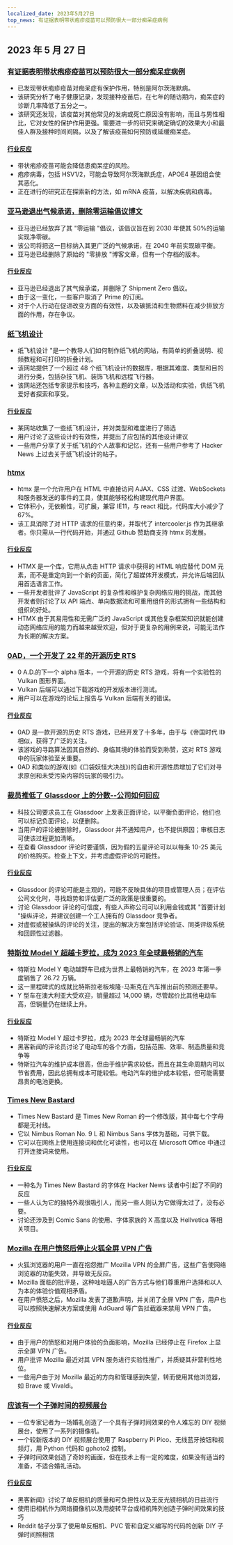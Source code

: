 ```yaml
---
localized_date: 2023年5月27日
top_news: 有证据表明带状疱疹疫苗可以预防很大一部分痴呆症病例
---
```




## 2023 年 5 月 27 日

### [有证据表明带状疱疹疫苗可以预防很大一部分痴呆症病例](https://twitter.com/PGeldsetzer1/status/1661776663074738176)

- 已发现带状疱疹疫苗对痴呆症有保护作用，特别是阿尔茨海默病。
- 该研究分析了电子健康记录，发现接种疫苗后，在七年的随访期内，痴呆症的诊断几率降低了五分之一。
- 该研究还发现，该疫苗对其他常见的发病或死亡原因没有影响，而且与男性相比，它对女性的保护作用更强。需要进一步的研究来确定确切的效果大小和最佳人群及接种时间间隔，以及了解该疫苗如何预防或延缓痴呆症。

#### [行业反应](http://news.ycombinator.com/item?id=36083620)

- 带状疱疹疫苗可能会降低患痴呆症的风险。
- 疱疹病毒，包括 HSV1/2，可能会导致阿尔茨海默氏症，APOE4 基因组会使其恶化。
- 正在进行的研究正在探索新的方法，如 mRNA 疫苗，以解决疾病和病毒。

### [亚马逊退出气候承诺，删除零运输倡议博文](https://www.businessinsider.com/amazon-shipment-zero-gives-up-most-important-part-climate-pledge-2023-5)

- 亚马逊已经放弃了其 "零运输 "倡议，该倡议旨在到 2030 年使其 50%的运输实现净零碳。
- 该公司将把这一目标纳入其更广泛的气候承诺，在 2040 年前实现碳平衡。
- 亚马逊已经删除了原始的 "零排放 "博客文章，但有一个存档的版本。

#### [行业反应](http://news.ycombinator.com/item?id=36078746)

- 亚马逊已经退出了其气候承诺，并删除了 Shipment Zero 倡议。
- 由于这一变化，一些客户取消了 Prime 的订阅。
- 对于个人行动在促进改变方面的有效性，以及碳抵消和生物燃料在减少排放方面的作用，存在争议。

### [纸飞机设计](https://www.foldnfly.com/#/1-1-1-1-1-1-1-1-2)

- 纸飞机设计 "是一个教导人们如何制作纸飞机的网站，有简单的折叠说明、视频教程和可打印的折叠计划。
- 该网站提供了一个超过 48 个纸飞机设计的数据库，根据其难度、类型和目的进行分类，包括杂技飞机、装饰飞机和远程飞行器。
- 该网站还包括专家提示和技巧，各种主题的文章，以及活动和实验，供纸飞机爱好者探索和享受。

#### [行业反应](http://news.ycombinator.com/item?id=36087442)

- 某网站收集了一些纸飞机设计，并对类型和难度进行了筛选
- 用户讨论了这些设计的有效性，并提出了应包括的其他设计建议
- 一些用户分享了关于纸飞机的个人故事和记忆，还有一些用户参考了 Hacker News 上过去关于纸飞机设计的帖子。

### [htmx](https://htmx.org/)

- htmx 是一个允许用户在 HTML 中直接访问 AJAX、CSS 过渡、WebSockets 和服务器发送的事件的工具，使其能够轻松构建现代用户界面。
- 它体积小，无依赖性，可扩展，兼容 IE11，与 react 相比，代码库大小减少了 67%。
- 该工具消除了对 HTTP 请求的任意约束，并取代了 intercooler.js 作为其继承者。你只需从一行代码开始，并通过 Github 赞助商支持 htmx 的发展。

#### [行业反应](http://news.ycombinator.com/item?id=36078709)

- HTMX 是一个库，它用从点击 HTTP 请求中获得的 HTML 响应替代 DOM 元素，而不是重定向到一个新的页面，简化了超媒体开发模式，并允许后端团队用首选语言工作。
- 一些开发者批评了 JavaScript 的复杂性和维护复杂网络应用的挑战，而其他开发者则讨论了以 API 端点、单向数据流和可重用组件的形式拥有一些结构和组织的好处。
- HTMX 由于其易用性和无需广泛的 JavaScript 或其他复杂框架知识就能创建动态网络应用的能力而越来越受欢迎，但对于更复杂的用例来说，可能无法作为长期的解决方案。

### [0AD，一个开发了 22 年的开源历史 RTS](https://play0ad.com/)

- 0 A.D.的下一个 alpha 版本，一个开源的历史 RTS 游戏，将有一个实验性的 Vulkan 图形界面。
- Vulkan 后端可以通过下载游戏的开发版本进行测试。
- 用户可以在游戏的论坛上报告与 Vulkan 后端有关的错误。

#### [行业反应](http://news.ycombinator.com/item?id=36088672)

- 0AD 是一款开源的历史 RTS 游戏，已经开发了十多年，由于与《帝国时代 II》相似，获得了广泛的关注。
- 该游戏的寻路算法因其自然的、身临其境的体验而受到称赞，这对 RTS 游戏中的玩家体验至关重要。
- 0AD 和类似的游戏(如《口袋妖怪大决战》)的自由和开源性质增加了它们对寻求原创和未受污染内容的玩家的吸引力。

### [裁员推低了 Glassdoor 上的分数--公司如何回应](https://newsletter.pragmaticengineer.com/p/layoffs-push-down-scores-on-glassdoor)

- 科技公司要求员工在 Glassdoor 上发表正面评论，以平衡负面评论，他们也可以标记负面评论，以便删除。
- 当用户的评论被删除时，Glassdoor 并不通知用户，也不提供原因；审核日志可使该过程更加清晰。
- 在查看 Glassdoor 评论时要谨慎，因为假的五星评论可以以每条 10-25 美元的价格购买。检查上下文，并考虑虚假评论的可能性。

#### [行业反应](http://news.ycombinator.com/item?id=36081655)

- Glassdoor 的评论可能是主观的，可能不反映具体的项目或管理人员；在评估公司文化时，寻找趋势和评估更广泛的政策是很重要的。
- 讨论 Glassdoor 评论的可信度，有些人声称公司可以利用金钱或其 "首要计划 "操纵评论，并建议创建一个工人拥有的 Glassdoor 竞争者。
- 对虚假或被操纵的评论的关注，提出的解决方案包括评论验证、同类评级系统和回顾性过滤器。

### [特斯拉 Model Y 超越卡罗拉，成为 2023 年全球最畅销的汽车](https://thedriven.io/2023/05/26/tesla-model-y-overtakes-corolla-to-be-worlds-best-selling-car-in-2023/)

- 特斯拉 Model Y 电动越野车已成为世界上最畅销的汽车，在 2023 年第一季度销售了 26.72 万辆。
- 这一里程碑式的成就比特斯拉老板埃隆-马斯克在汽车推出前的预测还要早。
- Y 型车在澳大利亚大受欢迎，销量超过 14,000 辆，尽管起价比其他电动车高，但销量仍在继续上升。

#### [行业反应](http://news.ycombinator.com/item?id=36079317)

- 特斯拉 Model Y 超过卡罗拉，成为 2023 年全球最畅销的汽车
- 黑客新闻的评论员讨论了电动车的各个方面，包括范围、效率、制造质量和竞争等
- 特斯拉汽车的维护成本很高，但由于维护需求较低，而且在其生命周期内可以节省费用，因此总拥有成本可能较低。电动汽车的维护成本较低，但可能需要昂贵的电池更换。

### [Times New Bastard](https://github.com/weiweihuanghuang/Times-New-Bastard)

- Times New Bastard 是 Times New Roman 的一个修改版，其中每七个字母都是无衬线。
- 它以 Nimbus Roman No. 9 L 和 Nimbus Sans 字体为基础，可供下载。
- 它可以在网络上使用连接词和优化可读性，也可以在 Microsoft Office 中通过打开连接词来使用。

#### [行业反应](http://news.ycombinator.com/item?id=36088783)

- 一种名为 Times New Bastard 的字体在 Hacker News 读者中引起了不同的反应
- 一些人认为它的独特外观很吸引人，而另一些人则认为它做得太过了，没有必要。
- 讨论还涉及到 Comic Sans 的使用、字体家族的 X 高度以及 Hellvetica 等相关项目。

### [Mozilla 在用户愤怒后停止火狐全屏 VPN 广告](https://www.bleepingcomputer.com/news/security/mozilla-stops-firefox-fullscreen-vpn-ads-after-user-outrage/)

- 火狐浏览器的用户一直在抱怨推广 Mozilla VPN 的全屏广告，这些广告使网络浏览器的功能失效，并导致无反应。
- Mozilla 面临的批评是，这种咄咄逼人的广告方式与他们尊重用户选择和以人为本的体验价值观相矛盾。
- 在用户愤怒之后，Mozilla 发表了道歉声明，并关闭了全屏 VPN 广告，用户也可以按照快速解决方案或使用 AdGuard 等广告拦截器来禁用 VPN 广告。

#### [行业反应](http://news.ycombinator.com/item?id=36085642)

- 由于用户的愤怒和对用户体验的负面影响，Mozilla 已经停止在 Firefox 上显示全屏 VPN 广告。
- 用户批评 Mozilla 最近对其 VPN 服务进行实验性推广，并质疑其非营利性地位。
- 一些用户由于对 Mozilla 最近的方向和管理感到失望，转而使用其他浏览器，如 Brave 或 Vivaldi。

### [应该有一个子弹时间的视频展台](https://there.oughta.be/a/bullet-time-video-booth)

- 一位专家记者为一场婚礼创造了一个具有子弹时间效果的令人难忘的 DIY 视频展台，使用了一系列的摄像机。
- 一个较新版本的 DIY 视频展台使用了 Raspberry Pi Pico、无线蓝牙按钮和视频灯，用 Python 代码和 gphoto2 控制。
- 子弹时间效果创造了奇妙的画面，但在技术上有一定的难度，如果没有适当的准备，不适合婚礼活动。

#### [行业反应](http://news.ycombinator.com/item?id=36087252)

- 黑客新闻》讨论了单反相机的质量和可负担性以及无反光镜相机的日益流行
- 使用旧相机作为网络摄像机以及用旋转平台或相机阵列创造子弹时间效果的技巧
- Reddit 帖子分享了使用单反相机、PVC 管和自定义编写的代码的创新 DIY 子弹时间照相馆


